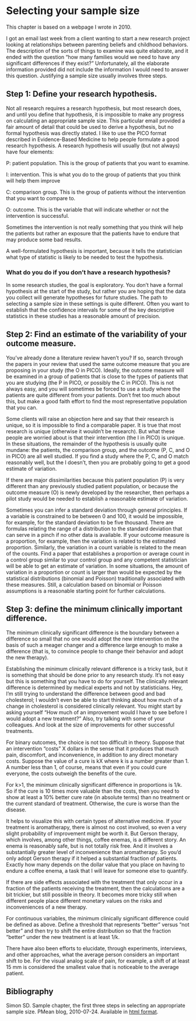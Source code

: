 # Selecting your sample size

This chapter is based on a webpage I wrote in 2010.

I got an email last week from a client wanting to start a new research project looking at relationships between parenting beliefs and childhood behaviors. The description of the sorts of things to examine was quite elaborate, and it ended with the question "how many families would we need to have any significant differences if they exist?" Unfortunately, all the elaborate information provided did not include the information I would need to answer this question. Justifying a sample size usually involves three steps.

## Step 1: Define your research hypothesis.

Not all research requires a research hypothesis, but most research does, and until you define that hypothesis, it is impossible to make any progress on calculating an appropriate sample size. This particular email provided a fair amount of detail that could be used to derive a hypothesis, but no formal hypothesis was directly stated. I like to use the PICO format described in Evidence-Based Medicine to help people formulate a good research hypothesis. A research hypothesis will usually (but not always) have four elements:

P: patient population. This is the group of patients that you want to examine.

I: intervention. This is what you do to the group of patients that you think will help them improve

C: comparison group. This is the group of patients without the intervention that you want to compare to.

O: outcome. This is the variable that will indicate whether or not the intervention is successful.

Sometimes the intervention is not really something that you think will help the patients but rather an exposure that the patients have to endure that may produce some bad results.

A well-formulated hypothesis is important, because it tells the statistician what type of statistic is likely to be needed to test the hypothesis.

### What do you do if you don't have a research hypothesis?

In some research studies, the goal is exploratory. You don't have a formal hypothesis at the start of the study, but rather you are hoping that the data you collect will generate hypotheses for future studies. The path to selecting a sample size in these settings is quite different. Often you want to establish that the confidence intervals for some of the key descriptive statistics in these studies has a reasonable amount of precision.

## Step 2: Find an estimate of the variability of your outcome measure.

You've already done a literature review haven't you? If so, search through the papers in your review that used the same outcome measure that you are proposing in your study (the O in PICO). Ideally, the outcome measure will be examined in a group of patients that is close to the types of patients that you are studying (the P in PICO, or possibly the C in PICO). This is not always easy, and you will sometimes be forced to use a study where the patients are quite different from your patients. Don't fret too much about this, but make a good faith effort to find the most representative population that you can.

Some clients will raise an objection here and say that their research is unique, so it is impossible to find a comparable paper. It is true that most research is unique (otherwise it wouldn't be research). But what these people are worried about is that their intervention (the I in PICO) is unique. In these situations, the remainder of the hypothesis is usually quite mundane: the patients, the comparison group, and the outcome (P, C, and O in PICO) are all well studied. If you find a study where the P, C, and O match reasonably well, but the I doesn't, then you are probably going to get a good estimate of variation.

If there are major dissimilarities because this patient population (P) is very different than any previously studied patient population, or because the outcome measure (O) is newly developed by the researcher, then perhaps a pilot study would be needed to establish a reasonable estimate of variation.

Sometimes you can infer a standard deviation through general principles. If a variable is constrained to be between 0 and 100, it would be impossible, for example, for the standard deviation to be five thousand. There are formulas relating the range of a distribution to the standard deviation that can serve in a pinch if no other data is available. If your outcome measure is a proportion, for example, then the variation is related to the estimated proportion. Similarly, the variation in a count variable is related to the mean of the counts. Find a paper that establishes a proportion or average count in a control group similar to your control group and any competent statistician will be able to get an estimate of variation. In some situations, the amount of variation in a proportion or count is larger than would be expected by the statistical distributions (binomial and Poisson) traditionally associated with these measures. Still, a calculation based on binomial or Poisson assumptions is a reasonable starting point for further calculations.

## Step 3: define the minimum clinically important difference.

The minimum clinically significant difference is the boundary between a difference so small that no one would adopt the new intervention on the basis of such a meager changer and a difference large enough to make a difference (that is, to convince people to change their behavior and adopt the new therapy).

Establishing the minimum clinically relevant difference is a tricky task, but it is something that should be done prior to any research study. It's not easy but this is something that you have to do for yourself. The clinically relevant difference is determined by medical experts and not by statisticians. Hey, I'm still trying to understand the difference between good and bad cholesterol; I wouldn't even be able to start thinking about how much of a change in cholesterol is considered clinically relevant. You might start by asking yourself "How much of an improvement would I have to see before I would adopt a new treatment?" Also, try talking with some of your colleagues. And look at the size of improvements for other successful treatments.

For binary outcomes, the choice is not too difficult in theory. Suppose that an intervention "costs" X dollars in the sense that it produces that much pain, discomfort, and inconvenience, in addition to any direct monetary costs. Suppose the value of a cure is kX where k is a number greater than 1. A number less than 1, of course, means that even if you could cure everyone, the costs outweigh the benefits of the cure.

For k\>1, the minimum clinically significant difference in proportions is 1/k. So if the cure is 10 times more valuable than the costs, then you need to show at least a 10% better cure rate (in absolute terms) than no treatment or the current standard of treatment. Otherwise, the cure is worse than the disease.

It helps to visualize this with certain types of alternative medicine. If your treatment is aromatherapy, there is almost no cost involved, so even a very slight probability of improvement might be worth it. But Gerson therapy, which involves, among other things, coffee enemas, is a different story. An enema is reasonably safe, but is not totally risk free. And it involves a substantially greater level of inconvenience than aromatherapy. So you'd only adopt Gerson therapy if it helped a substantial fraction of patients. Exactly how many depends on the dollar value that you place on having to endure a coffee enema, a task that I will leave for someone else to quantify.

If there are side effects associated with the treatment that only occur in a fraction of the patients receiving the treatment, then the calculations are a bit trickier, but still possible in theory. It becomes more tricky still when different people place different monetary values on the risks and inconveniences of a new therapy.

For continuous variables, the minimum clinically significant difference could be defined as above. Define a threshold that represents "better" versus "not better" and then try to shift the entire distribution so that the fraction "better" under the new treatment is at least 1/k.

There have also been efforts to elucidate, through experiments, interviews, and other approaches, what the average person considers an important shift to be. For the visual analog scale of pain, for example, a shift of at least 15 mm is considered the smallest value that is noticeable to the average patient.

## Bibliography

Simon SD. Sample chapter, the first three steps in selecting an appropriate sample size. PMean blog, 2010-07-24. Available in [html format][ref05-simon-2010].

[ref05-simon-2010]: http://www.new.pmean.com/chapter-sample-size/
